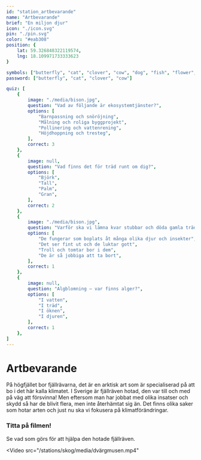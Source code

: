 ```yaml
---
id: "station_artbevarande"
name: "Artbevarande"
brief: "En miljon djur"
icon: "./icon.svg"
pin: "./pin.svg"
color: "#eab308"
position: {
    lat: 59.326848322119574,
    lng: 18.109971733333623
}

symbols: ["butterfly", "cat", "clover", "cow", "dog", "fish", "flower", "fox", "frog"]
password: ["butterfly", "cat", "clover", "cow"]

quiz: [
    {
        image: "./media/bison.jpg",
        question: "Vad av följande är ekosystemtjänster?",
        options: [
            "Barnpassning och snöröjning",
            "Målning och roliga byggprojekt",
            "Pollinering och vattenrening",
            "Höjdhoppning och tresteg",
        ],
        correct: 3
    },
    {
        image: null,
        question: "Vad finns det för träd runt om dig?",
        options: [
            "Björk",
            "Tall",
            "Palm",
            "Gran",
        ],
        correct: 2
    },
    {
        image: "./media/bison.jpg",
        question: "Varför ska vi lämna kvar stubbar och döda gamla träd när vi avverkar skog?",
        options: [
            "De fungerar som boplats åt många olika djur och insekter",
            "Det ser fint ut och de luktar gott",
            "Troll och tomtar bor i dem",
            "De är så jobbiga att ta bort",
        ],
        correct: 1
    },
    {
        image: null,
        question: "Algblomning – var finns alger?",
        options: [
            "I vatten",
            "I träd",
            "I öknen",
            "I djuren",
        ],
        correct: 1
    },
]
---
```


# Artbevarande

På högfjället bor fjällrävarna, det är en arktisk art som är specialiserad på att bo i det här kalla klimatet. I Sverige är fjällräven hotad, den var till och med på väg att försvinna! Men eftersom man har jobbat med olika insatser och skydd så har de blivit flera, men inte återhämtat sig än. Det finns olika saker som hotar arten och just nu ska vi fokusera på klimatförändringar. 

### Titta på filmen!
Se vad som görs för att hjälpa den hotade fjällräven.

<Video
    src="/stations/skog/media/dvärgmusen.mp4"
></Video>
